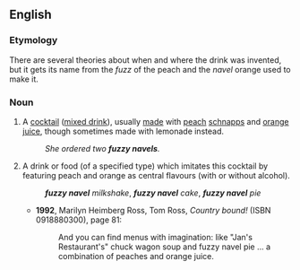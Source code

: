 ==English==
{{wikipedia}}

===Etymology===
There are several theories about when and where the drink was invented, but it gets its name from the ''fuzz'' of the peach and the ''navel'' orange used to make it.

===Noun===
{{en-noun|~}}

# A [[cocktail]] ([[mixed drink]]), usually [[made]] with [[peach]] [[schnapps]] and [[orange]] [[juice]], though sometimes made with lemonade instead.
#: ''She ordered two '''fuzzy navels'''.''
# {{lb|en|in compounds}} A drink or food (of a specified type) which imitates this cocktail by featuring peach and orange as central flavours (with or without alcohol).
#: '''''fuzzy navel''' milkshake'', '''''fuzzy navel''' cake'', '''''fuzzy navel''' pie''<!--look at the recipes for all of these things -- many don't include alcohol, so it's clear they're reference the orange and peach ''flavours'' of the cocktail, not just putting the cocktail itself into a pie-->
#* '''1992''', Marilyn Heimberg Ross, ‎Tom Ross, ''Country bound!'' (ISBN 0918880300), page 81:
#*: And you can find menus with imagination: like "Jan's Restaurant's" chuck wagon soup and fuzzy navel pie ...<!--ellipsis in the original sic--> a combination of peaches and orange juice.